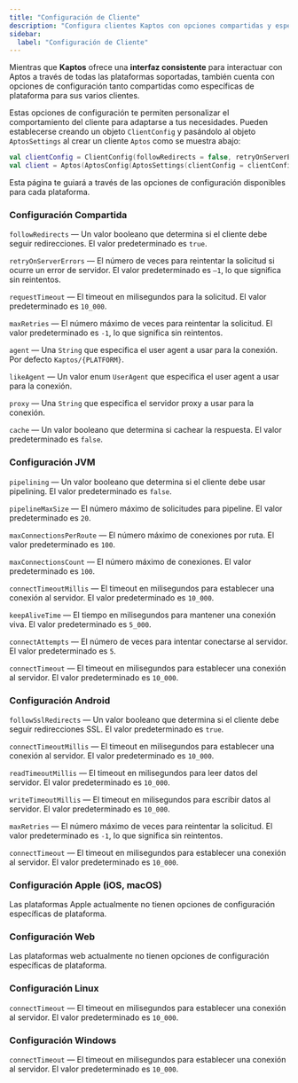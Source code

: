 ```yaml
---
title: "Configuración de Cliente"
description: "Configura clientes Kaptos con opciones compartidas y específicas de plataforma para personalizar el comportamiento a través de diferentes plataformas"
sidebar:
  label: "Configuración de Cliente"
---
```


Mientras que **Kaptos** ofrece una **interfaz consistente** para interactuar con Aptos
a través de todas las plataformas soportadas, también cuenta con opciones de configuración
tanto compartidas como específicas de plataforma para sus varios clientes.

Estas opciones de configuración te permiten personalizar el comportamiento del cliente para
adaptarse a tus necesidades. Pueden establecerse creando un objeto `ClientConfig` y pasándolo
al objeto `AptosSettings` al crear un cliente `Aptos` como se muestra abajo:

```kotlin
val clientConfig = ClientConfig(followRedirects = false, retryOnServerErrors = 3)
val client = Aptos(AptosConfig(AptosSettings(clientConfig = clientConfig)))
```

Esta página te guiará a través de las opciones de configuración disponibles para
cada plataforma.

### Configuración Compartida

`followRedirects` — Un valor booleano que determina si el cliente debe
seguir redirecciones. El valor predeterminado es `true`.

`retryOnServerErrors` — El número de veces para reintentar la solicitud si ocurre un error de servidor.
El valor predeterminado es `—1`, lo que significa sin reintentos.

`requestTimeout` — El timeout en milisegundos para la solicitud. El valor predeterminado
es `10_000`.

`maxRetries` — El número máximo de veces para reintentar la solicitud. El valor predeterminado
es `-1`, lo que significa sin reintentos.

`agent` — Una `String` que especifica el user agent a usar para la conexión.
Por defecto `Kaptos/{PLATFORM}`.

`likeAgent` — Un valor enum `UserAgent` que especifica el user agent a usar para la
conexión.

`proxy` — Una `String` que especifica el servidor proxy a usar para la conexión.

`cache` — Un valor booleano que determina si cachear la respuesta. El valor predeterminado
es `false`.

### Configuración JVM

`pipelining` — Un valor booleano que determina si el cliente debe usar
pipelining. El valor predeterminado es `false`.

`pipelineMaxSize` — El número máximo de solicitudes para pipeline. El valor predeterminado
es `20`.

`maxConnectionsPerRoute` — El número máximo de conexiones por ruta. El valor predeterminado
es `100`.

`maxConnectionsCount` — El número máximo de conexiones. El valor predeterminado es
`100`.

`connectTimeoutMillis` — El timeout en milisegundos para establecer una conexión
al servidor. El valor predeterminado es `10_000`.

`keepAliveTime` — El tiempo en milisegundos para mantener una conexión viva. El valor predeterminado
es `5_000`.

`connectAttempts` — El número de veces para intentar conectarse al servidor. El
valor predeterminado es `5`.

`connectTimeout` — El timeout en milisegundos para establecer una conexión al
servidor. El valor predeterminado es `10_000`.

### Configuración Android

`followSslRedirects` — Un valor booleano que determina si el cliente debe
seguir redirecciones SSL. El valor predeterminado es `true`.

`connectTimeoutMillis` — El timeout en milisegundos para establecer una conexión
al servidor. El valor predeterminado es `10_000`.

`readTimeoutMillis` — El timeout en milisegundos para leer datos del servidor.
El valor predeterminado es `10_000`.

`writeTimeoutMillis` — El timeout en milisegundos para escribir datos al servidor.
El valor predeterminado es `10_000`.

`maxRetries` — El número máximo de veces para reintentar la solicitud. El valor predeterminado
es `-1`, lo que significa sin reintentos.

`connectTimeout` — El timeout en milisegundos para establecer una conexión al
servidor. El valor predeterminado es `10_000`.

### Configuración Apple (iOS, macOS)

Las plataformas Apple actualmente no tienen opciones de configuración específicas de plataforma.

### Configuración Web

Las plataformas web actualmente no tienen opciones de configuración específicas de plataforma.

### Configuración Linux

`connectTimeout` — El timeout en milisegundos para establecer una conexión al
servidor. El valor predeterminado es `10_000`.

### Configuración Windows

`connectTimeout` — El timeout en milisegundos para establecer una conexión al
servidor. El valor predeterminado es `10_000`.
